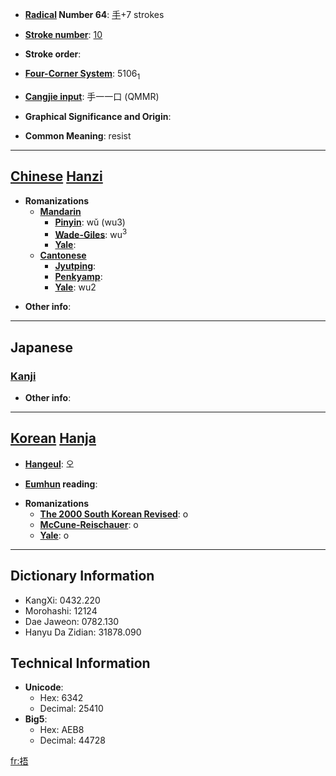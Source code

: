 * '''[[Wiktionary:Chinese radical index| Radical]] Number 64''': [[Wiktionary:Chinese radical index 手|手]]+7 strokes

* '''[[Wiktionary:Chinese total strokes index|Stroke number]]''': [[Wiktionary:Chinese total strokes index 10|10]]

* '''Stroke order''': 

* '''[[Wiktionary:Chinese four corner index|Four-Corner System]]''': 5106<sub>1</sub>

* '''[[Wiktionary:Chinese Cangjie index|Cangjie input]]''': 手一一口 (QMMR)

* '''Graphical Significance and Origin''': 

* '''Common Meaning''': resist

----

== [[Chinese]] [[Hanzi]] ==

* '''Romanizations'''
** '''[[Mandarin]]'''
*** '''[[Pinyin]]''': wǔ (wu3)
*** '''[[Wade-Giles]]''': wu<sup>3</sup>
*** '''[[Yale]]''': 
** '''[[Cantonese]]'''
*** '''[[Jyutping]]''':
*** '''[[Penkyamp]]''': 
*** '''[[Yale]]''': wu2

* '''Other info''': 

----

==Japanese==
===[[Kanji]]===
{{kanji|on readings=[[ご]] (go)
|kun readings=[[ふれる]] (fureru)
}}

* '''Other info''':  

----

== [[Korean]] [[Hanja]] ==

* '''[[Hangeul]]''': 오

* '''[[Eumhun]] reading''': 

* '''Romanizations'''
** '''[[The 2000 South Korean Revised Romanization|The 2000 South Korean Revised]]''': o
** '''[[McCune-Reischauer]]''': o
** '''[[Yale]]''': o

----

== Dictionary Information ==

* KangXi: 0432.220
* Morohashi: 12124
* Dae Jaweon: 0782.130
* Hanyu Da Zidian: 31878.090

== Technical Information ==

* '''Unicode''':
** Hex: 6342
** Decimal: 25410
* '''Big5''':
** Hex: AEB8
** Decimal: 44728

[[fr:捂]]